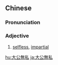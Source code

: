 {{also|大公无私}}
==Chinese==
{{zh-forms|s=大公无私|type=112}}

===Pronunciation===
{{zh-pron
|m=dàgōngwúsī
|c=daai6 gung1 mou4 si1
|cat=a
}}

===Adjective===
{{zh-adj}}

# [[selfless]], [[impartial]]

{{zh-cat|Advanced}}

[[hu:大公無私]]
[[ja:大公無私]]